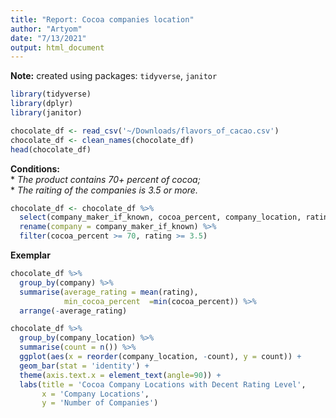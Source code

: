 ```yaml
---
title: "Report: Cocoa companies location"
author: "Artyom"
date: "7/13/2021"
output: html_document
---
```

**Note:** created using packages: `tidyverse`, `janitor`


```r
library(tidyverse)
library(dplyr)
library(janitor)

chocolate_df <- read_csv('~/Downloads/flavors_of_cacao.csv')
chocolate_df <- clean_names(chocolate_df)
head(chocolate_df)
```

**Conditions:**  
* *The product contains 70+ percent of cocoa;*  
* *The raiting of the companies is 3.5 or more.* 
```r
chocolate_df <- chocolate_df %>% 
  select(company_maker_if_known, cocoa_percent, company_location, rating) %>% 
  rename(company = company_maker_if_known) %>% 
  filter(cocoa_percent >= 70, rating >= 3.5)
```
  
**Exemplar**
```r
chocolate_df %>% 
  group_by(company) %>% 
  summarise(average_rating = mean(rating),
            min_cocoa_percent  =min(cocoa_percent)) %>% 
  arrange(-average_rating)
```
  

```r
chocolate_df %>% 
  group_by(company_location) %>% 
  summarise(count = n()) %>% 
  ggplot(aes(x = reorder(company_location, -count), y = count)) +
  geom_bar(stat = 'identity') + 
  theme(axis.text.x = element_text(angle=90)) + 
  labs(title = 'Cocoa Company Locations with Decent Rating Level',
       x = 'Company Locations',
       y = 'Number of Companies')
```